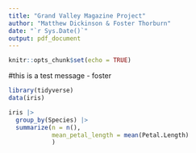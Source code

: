 ```yaml
---
title: "Grand Valley Magazine Project"
author: "Matthew Dickinson & Foster Thorburn"
date: "`r Sys.Date()`"
output: pdf_document
---
```


```r
knitr::opts_chunk$set(echo = TRUE)
```



#this is a test message - foster


```r
library(tidyverse)
data(iris)
```

```r
iris |>
  group_by(Species) |>
  summarize(n = n(),
            mean_petal_length = mean(Petal.Length)
            )
```


